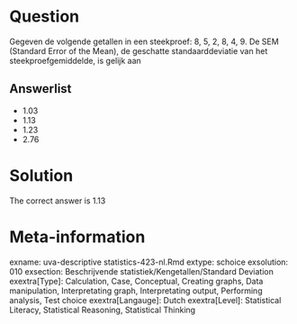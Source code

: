Question
========

Gegeven de volgende getallen in een steekproef: 8, 5, 2, 8, 4, 9. De SEM (Standard Error of the Mean), de geschatte standaarddeviatie van het steekproefgemiddelde, is gelijk aan 

Answerlist
----------
* 1.03
* 1.13
* 1.23
* 2.76

Solution
========

The correct answer is  1.13 

Meta-information
================
exname: uva-descriptive statistics-423-nl.Rmd 
extype: schoice 
exsolution: 010 
exsection: Beschrijvende statistiek/Kengetallen/Standard Deviation
exextra[Type]: Calculation, Case, Conceptual, Creating graphs, Data manipulation, Interpretating graph, Interpretating output, Performing analysis, Test choice 
exextra[Langauge]: Dutch 
exextra[Level]: Statistical Literacy, Statistical Reasoning, Statistical Thinking 
